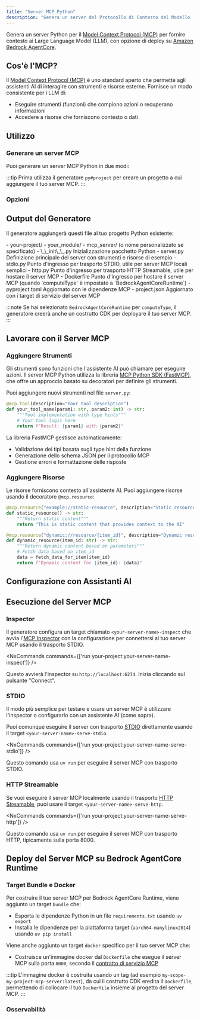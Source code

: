 ```yaml
---
title: "Server MCP Python"
description: "Genera un server del Protocollo di Contesto del Modello (MCP) Python per fornire contesto ai Modelli di Linguaggio di Grandi Dimensioni"
---
```





Genera un server Python per il [Model Context Protocol (MCP)](https://modelcontextprotocol.io/) per fornire contesto ai Large Language Model (LLM), con opzione di deploy su [Amazon Bedrock AgentCore](https://docs.aws.amazon.com/bedrock-agentcore/latest/devguide/).

## Cos'è l'MCP?

Il [Model Context Protocol (MCP)](https://modelcontextprotocol.io/) è uno standard aperto che permette agli assistenti AI di interagire con strumenti e risorse esterne. Fornisce un modo consistente per i LLM di:

- Eseguire strumenti (funzioni) che compiono azioni o recuperano informazioni
- Accedere a risorse che forniscono contesto o dati

## Utilizzo

### Generare un server MCP

Puoi generare un server MCP Python in due modi:

<RunGenerator generator="py#mcp-server" />

:::tip
Prima utilizza il generatore <Link path="/guides/python-project">`py#project`</Link> per creare un progetto a cui aggiungere il tuo server MCP.
:::

### Opzioni

<GeneratorParameters generator="py#mcp-server" />

## Output del Generatore

Il generatore aggiungerà questi file al tuo progetto Python esistente:

<FileTree>
  - your-project/
    - your_module/
      - mcp_server/ (o nome personalizzato se specificato)
        - \_\_init\_\_.py Inizializzazione pacchetto Python
        - server.py Definizione principale del server con strumenti e risorse di esempio
        - stdio.py Punto d'ingresso per trasporto STDIO, utile per server MCP locali semplici
        - http.py Punto d'ingresso per trasporto HTTP Streamable, utile per hostare il server MCP
        - Dockerfile Punto d'ingresso per hostare il server MCP (quando `computeType` è impostato a `BedrockAgentCoreRuntime`)
    - pyproject.toml Aggiornato con le dipendenze MCP
    - project.json Aggiornato con i target di servizio del server MCP
</FileTree>

:::note
Se hai selezionato `BedrockAgentCoreRuntime` per `computeType`, il generatore creerà anche un costrutto CDK per deployare il tuo server MCP.
:::

## Lavorare con il Server MCP

### Aggiungere Strumenti

Gli strumenti sono funzioni che l'assistente AI può chiamare per eseguire azioni. Il server MCP Python utilizza la libreria [MCP Python SDK (FastMCP)](https://github.com/modelcontextprotocol/python-sdk), che offre un approccio basato su decoratori per definire gli strumenti.

Puoi aggiungere nuovi strumenti nel file `server.py`:

```python
@mcp.tool(description="Your tool description")
def your_tool_name(param1: str, param2: int) -> str:
    """Tool implementation with type hints"""
    # Your tool logic here
    return f"Result: {param1} with {param2}"
```

La libreria FastMCP gestisce automaticamente:
- Validazione dei tipi basata sugli type hint della funzione
- Generazione dello schema JSON per il protocollo MCP
- Gestione errori e formattazione delle risposte

### Aggiungere Risorse

Le risorse forniscono contesto all'assistente AI. Puoi aggiungere risorse usando il decoratore `@mcp.resource`:

```python
@mcp.resource("example://static-resource", description="Static resource example")
def static_resource() -> str:
    """Return static content"""
    return "This is static content that provides context to the AI"

@mcp.resource("dynamic://resource/{item_id}", description="Dynamic resource example")
def dynamic_resource(item_id: str) -> str:
    """Return dynamic content based on parameters"""
    # Fetch data based on item_id
    data = fetch_data_for_item(item_id)
    return f"Dynamic content for {item_id}: {data}"
```

## Configurazione con Assistanti AI

<Snippet name="mcp/configuration-py" parentHeading="Configurazione con Assistanti AI" />

## Esecuzione del Server MCP

### Inspector

Il generatore configura un target chiamato `<your-server-name>-inspect` che avvia l'[MCP Inspector](https://github.com/modelcontextprotocol/inspector) con la configurazione per connettersi al tuo server MCP usando il trasporto STDIO.

<NxCommands commands={['run your-project:your-server-name-inspect']} />

Questo avvierà l'inspector su `http://localhost:6274`. Inizia cliccando sul pulsante "Connect".

### STDIO

Il modo più semplice per testare e usare un server MCP è utilizzare l'inspector o configurarlo con un assistente AI (come sopra).

Puoi comunque eseguire il server con trasporto [STDIO](https://modelcontextprotocol.io/docs/concepts/transports#standard-input%2Foutput-stdio) direttamente usando il target `<your-server-name>-serve-stdio`.

<NxCommands commands={['run your-project:your-server-name-serve-stdio']} />

Questo comando usa `uv run` per eseguire il server MCP con trasporto STDIO.

### HTTP Streamable

Se vuoi eseguire il server MCP localmente usando il trasporto [HTTP Streamable](https://modelcontextprotocol.io/docs/concepts/transports#streamable-http), puoi usare il target `<your-server-name>-serve-http`.

<NxCommands commands={['run your-project:your-server-name-serve-http']} />

Questo comando usa `uv run` per eseguire il server MCP con trasporto HTTP, tipicamente sulla porta 8000.

## Deploy del Server MCP su Bedrock AgentCore Runtime

<Snippet name="mcp/bedrock-deployment" parentHeading="Deploy del Server MCP su Bedrock AgentCore Runtime" />

### Target Bundle e Docker

Per costruire il tuo server MCP per Bedrock AgentCore Runtime, viene aggiunto un target `bundle` che:

- Esporta le dipendenze Python in un file `requirements.txt` usando `uv export`
- Installa le dipendenze per la piattaforma target (`aarch64-manylinux2014`) usando `uv pip install`

Viene anche aggiunto un target `docker` specifico per il tuo server MCP che:

- Costruisce un'immagine docker dal `Dockerfile` che esegue il server MCP sulla porta `8000`, secondo il [contratto di servizio MCP](https://docs.aws.amazon.com/bedrock-agentcore/latest/devguide/runtime-service-contract.html#mcp-protocol-contract)

:::tip
L'immagine docker è costruita usando un tag (ad esempio `my-scope-my-project-mcp-server:latest`), da cui il costrutto CDK eredita il `Dockerfile`, permettendo di collocare il tuo `Dockerfile` insieme al progetto del server MCP.
:::

### Osservabilità

<Snippet name="mcp/observability" parentHeading="Osservabilità" />